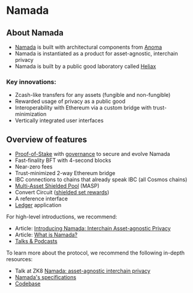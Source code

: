 
# Namada

<DocsAscii/>

## About Namada

- [Namada](https://namada.net/) is built with architectural components from [Anoma](https://anoma.net)
- Namada is instantiated as a product for asset-agnostic, interchain privacy
- Namada is built by a public good laboratory called [Heliax](https://heliax.dev)

### Key innovations:

- Zcash-like transfers for any assets (fungible and non-fungible)
- Rewarded usage of privacy as a public good
- Interoperability with Ethereum via a custom bridge with trust-minimization
- Vertically integrated user interfaces

## Overview of features

- [Proof-of-Stake](./operators/validators/proof-of-stake.mdx) with [governance](./users/governance.mdx) to secure and evolve Namada
- Fast-finality BFT with 4-second blocks
- Near-zero fees
- Trust-minimized 2-way Ethereum bridge
- IBC connections to chains that already speak IBC (all Cosmos chains)
- [Multi-Asset Shielded Pool](./users/shielded-accounts/shielded-transfers) (MASP)
- Convert Circuit ([shielded set rewards](./users/shielded-accounts/shielded-rewards))
- A reference interface
- [Ledger](./users/wallet/hardware-wallet) application

For high-level introductions, we recommend:

- Article: [Introducing Namada: Interchain Asset-agnostic Privacy](https://blog.namada.net/introducing-namada-interchain-asset-agnostic-privacy/)
- Article: [What is Namada?](https://blog.namada.net/what-is-namada/)
- [Talks & Podcasts](https://namada.net/talks)

To learn more about the protocol, we recommend the following in-depth resources:

- Talk at ZK8 [Namada: asset-agnostic interchain privacy](https://youtu.be/5K6YxmZPFkE)
- [Namada's specifications](https://specs.namada.net)
- [Codebase](https://github.com/anoma/namada)
